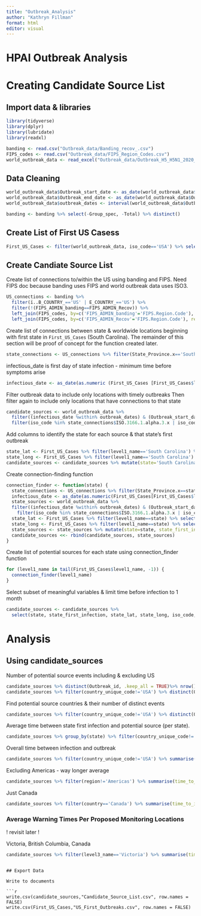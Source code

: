 ```yaml
---
title: "Outbreak_Analysis"
author: "Kathryn Fillman"
format: html
editor: visual
---
```


# HPAI Outbreak Analysis

# Creating Candidate Source List

## Import data & libraries

```r
library(tidyverse)
library(dplyr)
library(lubridate)
library(readxl)

banding <- read.csv("Outbreak_data/Banding_recov_.csv")
FIPS_codes <- read.csv("Outbreak_data/FIPS_Region_Codes.csv")
world_outbreak_data <- read_excel("Outbreak_data/Outbreak_H5_H5N1_2020_Sept2023_World.xlsx", sheet = "outbreaks")
```

## Data Cleaning

```r
world_outbreak_data$Outbreak_start_date <- as_date(world_outbreak_data$Outbreak_start_date)
world_outbreak_data$Outbreak_end_date <- as_date(world_outbreak_data$Outbreak_end_date)
world_outbreak_data$outbreak_dates <- interval(world_outbreak_data$Outbreak_start_date, world_outbreak_data$Outbreak_end_date)
```

```r
banding <- banding %>% select(-Group_spec, -Total) %>% distinct()
```

## Create List of First US Casess

```r
First_US_Cases <- filter(world_outbreak_data, iso_code=='USA') %>% select(country_unique_code, level1_name, level2_name, Latitude, Longitude, Outbreak_start_date, outbreak_dates, reporting_level, strain_eng, sero_sub_genotype_eng,  disease_eng) %>% arrange(Outbreak_start_date) %>% distinct(level1_name, .keep_all = TRUE)
```

## Create Candiate Source List

Create list of connections to/within the US using banding and FIPS. Need FIPS doc because banding uses FIPS and world outbreak data uses ISO3.

```r
US_connections <- banding %>%
  filter(ï..B_COUNTRY_=='US' | E_COUNTRY_=='US') %>%
  filter(!(FIPS_ADMIN_banding==FIPS_ADMIN_Recov)) %>% 
  left_join(FIPS_codes, by=c('FIPS_ADMIN_banding'='FIPS.Region.Code'), relationship = 'many-to-one') %>%
  left_join(FIPS_codes, by=c('FIPS_ADMIN_Recov'='FIPS.Region.Code'), relationship = 'many-to-one')
```

Create list of connections between state & worldwide locations beginning with first state in `First_US_Cases` (South Carolina). The remainder of this section will be proof of concept for the function created later.

```r
state_connections <- US_connections %>% filter(State_Province.x=='South Carolina' | State_Province.y=='South Carolina')
```

infectious_date is first day of state infection - minimum time before symptoms arise

```r
infectious_date <- as_date(as.numeric (First_US_Cases [First_US_Cases$level1_name== 'South Carolina', "Outbreak_start_date"])-3)
```

Filter outbreak data to include only locations with timely outbreaks Then filter again to include only locations that have connections to that state

```r
candidate_sources <- world_outbreak_data %>%
  filter((infectious_date %within% outbreak_dates) & (Outbreak_start_date < infectious_date)) %>%
  filter(iso_code %in% state_connections$ISO.3166.1.alpha.3.x | iso_code %in% state_connections$ISO.3166.1.alpha.3.y)
```

Add columns to identify the state for each source & that state's first outbreak

```r
state_lat <- First_US_Cases %>% filter(level1_name=='South Carolina') %>% select(Latitude) %>% as.numeric()
state_long <- First_US_Cases %>% filter(level1_name=='South Carolina') %>% select(Longitude) %>% as.numeric()
candidate_sources <- candidate_sources %>% mutate(state='South Carolina', state_first_infection=(infectious_date+3), state_lat=state_lat, state_long=state_long)
```

Create connection-finding function

```r
connection_finder <- function(state) {
  state_connections <- US_connections %>% filter(State_Province.x==state | State_Province.y==state)
  infectious_date <- as_date(as.numeric(First_US_Cases[First_US_Cases$level1_name==state, "Outbreak_start_date"])-3)
  state_sources <- world_outbreak_data %>%
  filter((infectious_date %within% outbreak_dates) & (Outbreak_start_date < infectious_date)) %>%
    filter(iso_code %in% state_connections$ISO.3166.1.alpha.3.x | iso_code %in% state_connections$ISO.3166.1.alpha.3.y)
  state_lat <- First_US_Cases %>% filter(level1_name==state) %>% select(Latitude) %>% as.numeric()
  state_long <- First_US_Cases %>% filter(level1_name==state) %>% select(Longitude) %>% as.numeric()
  state_sources <- state_sources %>% mutate(state=state, state_first_infection=(infectious_date+3), state_lat=state_lat, state_long=state_long)
  candidate_sources <<- rbind(candidate_sources, state_sources)
}
```

Create list of potential sources for each state using connection_finder function

```r
for (level1_name in tail(First_US_Cases$level1_name, -1)) {
  connection_finder(level1_name)
}
```

Select subset of meaningful variables & limit time before infection to 1 month

```r
candidate_sources <- candidate_sources %>%
  select(state, state_first_infection, state_lat, state_long, iso_code, country, country_unique_code, region, reporting_level, strain_eng, sero_sub_genotype_eng,  disease_eng, Outbreak_id, Latitude, Longitude, Outbreak_start_date, level3_name, level2_name, level1_name) %>% mutate(time_to_infection=(state_first_infection-Outbreak_start_date)) %>% filter(time_to_infection<=31)
```

# Analysis

## Using candidate_sources

Number of potential source events including & excluding US

```r
candidate_sources %>% distinct(Outbreak_id, .keep_all = TRUE)%>% nrow()
candidate_sources %>% filter(country_unique_code!='USA') %>% distinct(Outbreak_id, .keep_all = TRUE) %>% nrow()
```

Find potential source countries & their number of distinct events

```r
candidate_sources %>% filter(country_unique_code!='USA') %>% distinct(Outbreak_id, .keep_all = TRUE) %>% count(country) %>% arrange(desc(n))
```

Average time between state first infection and potential source (per state).

```r
candidate_sources %>% group_by(state) %>% filter(country_unique_code!='USA') %>% summarise(time_to_infection=mean(state_first_infection-Outbreak_start_date))
```

Overall time between infection and outbreak

```r
candidate_sources %>% filter(country_unique_code!='USA') %>% summarise(time_to_infection=mean(state_first_infection-Outbreak_start_date), min=min(state_first_infection-Outbreak_start_date), max=max(state_first_infection-Outbreak_start_date))
```

Excluding Americas - way longer average

```r
candidate_sources %>% filter(region!='Americas') %>% summarise(time_to_infection=mean(state_first_infection-Outbreak_start_date), min=min(state_first_infection-Outbreak_start_date), max=max(state_first_infection-Outbreak_start_date))
```

Just Canada

```r
candidate_sources %>% filter(country=='Canada') %>% summarise(time_to_infection=mean(state_first_infection-Outbreak_start_date), min=min(state_first_infection-Outbreak_start_date), max=max(state_first_infection-Outbreak_start_date))
```

### Average Warning Times Per Proposed Monitoring Locations
! revisit later ! 

Victoria, British Columbia, Canada

```r
candidate_sources %>% filter(level3_name=='Victoria') %>% summarise(time_to_infection=mean(state_first_infection-Outbreak_start_date), min=min(state_first_infection-Outbreak_start_date), max=max(state_first_infection-Outbreak_start_date))
```
```

## Export Data

Write to documents

```r
write.csv(candidate_sources,"Candidate_Source_List.csv", row.names = FALSE)
write.csv(First_US_Cases,"US_First_Outbreaks.csv", row.names = FALSE)
```

